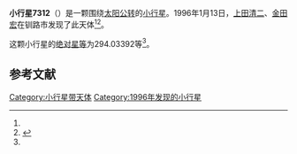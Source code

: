 {{Infobox planet
| bgcolour = #FFFFC0
| name = 7312
| symbol = 
| image = 
| caption = 
| discovery = yes
| discovery_ref = 
| discoverer = [[上田清二|上田清二]]、[[金田宏|金田宏]]
| discovery_site = [[钏路市|钏路市]] 
| discovered = 1996年1月13日
| designations = yes
| mp_name = 
| named_after = 
| alt_names = 1996 AT3/ 1978 EC10 / 1990 WM5
| mp_category = [[主带小行星|主带小行星]]
| orbit_ref = <ref name="a">[http://ssd.jpl.nasa.gov/sbdb.cgi?sstr=7312 7312] {{Wayback|url=http://ssd.jpl.nasa.gov/sbdb.cgi?sstr=7312 |date=20210826103501 }}，小行星數據庫瀏覽器（JPL Small-Body Database Browser）－[[美国国家航空航天局|美国国家航空航天局]]喷气推进实验室</ref>
| epoch = 2456400.5 (2013年4月18日更新)
| aphelion = {{convert|3.1385481|AU|km|3|abbr=on|lk=out}}
| perihelion = {{convert|2.3865891|AU|km|3|abbr=on}}
| semimajor = {{convert|2.7625686|AU|km|3|abbr=on}}
| eccentricity = 0.1360978
| period = 1677.135096 [[日|日]]<br />4.59[[儒略年|儒略年]]
| avg_speed = 
| inclination = 3.20385
| asc_node = 149.46463
| mean_anomaly = 
| arg_peri = 294.03392
| satellites = 
| physical_characteristics = yes
| dimensions = 
| mass = 
| density = 
| surface_grav = 
| escape_velocity = 
| sidereal_day = 
| axial_tilt = 
| pole_ecliptic_lat = 
| pole_ecliptic_lon = 
| albedo = 
| temperatures= 
| temp_name1 = 
| mean_temp_1 = 
| max_temp_1 = 
| temp_name2 = 
| max_temp_2 = 
| spectral_type = 
| abs_magnitude = 294.03392
}}

'''小行星7312'''（{{lang-en|7312}}）是一颗围绕[[太阳|太阳]][[公转|公转]]的[[小行星|小行星]]。1996年1月13日，[[上田清二|上田清二]]、[[金田宏|金田宏]]在钏路市发现了此天体<ref name="a" /><ref>{{cite news|title=小行星列表|url=http://cfa-www.harvard.edu/iau/lists/NumberedMPs.txt|accessdate=2013-07-08|newspaper=哈佛大学|archive-date=2008-05-17|archive-url=https://web.archive.org/web/20080517010638/http://cfa-www.harvard.edu/iau/lists/NumberedMPs.txt|dead-url=no}}</ref>。

这颗小行星的[[绝对星等|绝对星等]]为294.03392等<ref name="a" />。

==参考文献==
{{reflist}}
{{Minor Planet Number|[[小行星7311|小行星7311]]|[[小行星7313|小行星7313]]}}

{{小天体}}

[[Category:小行星带天体|Category:小行星带天体]]
[[Category:1996年发现的小行星|Category:1996年发现的小行星]]

{{asteroid-stub}}